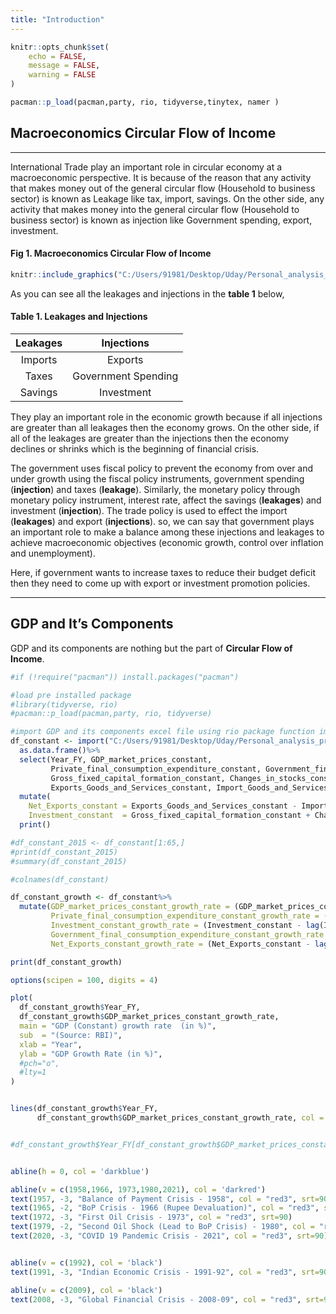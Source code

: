 ```yaml
---
title: "Introduction"
---
```



```r
knitr::opts_chunk$set(
	echo = FALSE,
	message = FALSE,
	warning = FALSE
)
```

```r

pacman::p_load(pacman,party, rio, tidyverse,tinytex, namer )


```

## Macroeconomics Circular Flow of Income

---

International Trade play an important role in circular economy at a macroeconomic perspective. It is because of the reason that any activity that makes money out of the general circular flow (Household to business sector) is known as Leakage like tax, import, savings. On the other side, any activity that makes money into the general circular flow (Household to business sector) is known as injection like Government spending, export, investment.


#### Fig 1. Macroeconomics Circular Flow of Income
```r
knitr::include_graphics("C:/Users/91981/Desktop/Uday/Personal_analysis_projects/Git_projects/R_projects/R_Projects/Circular Economy Flow Chart.png")
```

As you can see all the leakages and injections in the **table 1** below,

#### Table 1. Leakages and Injections
**Leakages** |**Injections** 
:-----:|:-----: 
Imports|Exports
Taxes|Government Spending
Savings|Investment

They play an important role in the economic growth because if all injections are greater than all leakages then the economy grows. On the other side, if all of the leakages are greater than the injections then the economy declines or shrinks which is the beginning of financial crisis.

The government uses fiscal policy to prevent the economy from over and under growth using the fiscal policy instruments, government spending (**injection**) and taxes (**leakage**). Similarly, the monetary policy through monetary policy instrument, interest rate, affect the savings (**leakages**) and investment (**injection**). The trade policy is used to effect the import (**leakages**) and export (**injections**). so, we can say that government plays an important role to make a balance among these injections and leakages to achieve macroeconomic objectives (economic growth, control over inflation and unemployment).

Here, if government wants to increase taxes to reduce their budget deficit then they need to come up with export or investment promotion policies.

---

## GDP and It's Components

GDP and its components are nothing but the part of **Circular Flow of Income**.


```r
#if (!require("pacman")) install.packages("pacman")

#load pre installed package
#library(tidyverse, rio)
#pacman::p_load(pacman,party, rio, tidyverse)

#import GDP and its components excel file using rio package function import
df_constant <- import("C:/Users/91981/Desktop/Uday/Personal_analysis_projects/Git_projects/RBI_GDP_Componets_Market_Price_yearly.xlsx")%>%
  as.data.frame()%>%
  select(Year_FY, GDP_market_prices_constant,
         Private_final_consumption_expenditure_constant, Government_final_consumption_expenditure_constant,
         Gross_fixed_capital_formation_constant, Changes_in_stocks_constant, Valuables_constant,
         Exports_Goods_and_Services_constant, Import_Goods_and_Services_constant, Discrepancies_constant)%>%
  mutate(
    Net_Exports_constant = Exports_Goods_and_Services_constant - Import_Goods_and_Services_constant,
    Investment_constant  = Gross_fixed_capital_formation_constant + Changes_in_stocks_constant)%>%
  print()

#df_constant_2015 <- df_constant[1:65,]
#print(df_constant_2015)
#summary(df_constant_2015)


```



```r
#colnames(df_constant)

df_constant_growth <- df_constant%>%
  mutate(GDP_market_prices_constant_growth_rate = (GDP_market_prices_constant - lag(GDP_market_prices_constant))/lag(GDP_market_prices_constant)*100,
         Private_final_consumption_expenditure_constant_growth_rate = (Private_final_consumption_expenditure_constant-lag(Private_final_consumption_expenditure_constant))/lag(Private_final_consumption_expenditure_constant)*100,
         Investment_constant_growth_rate = (Investment_constant - lag(Investment_constant))/lag(Investment_constant)*100,
         Government_final_consumption_expenditure_constant_growth_rate = (Government_final_consumption_expenditure_constant -lag(Government_final_consumption_expenditure_constant))/lag(Government_final_consumption_expenditure_constant)*100,
         Net_Exports_constant_growth_rate = (Net_Exports_constant - lag(Net_Exports_constant))/lag(Net_Exports_constant)*100)

print(df_constant_growth)
```


```r


options(scipen = 100, digits = 4)

plot(
  df_constant_growth$Year_FY,
  df_constant_growth$GDP_market_prices_constant_growth_rate,
  main = "GDP (Constant) growth rate  (in %)",
  sub  = "(Source: RBI)",
  xlab = "Year",
  ylab = "GDP Growth Rate (in %)",
  #pch="o",
  #lty=1
)


lines(df_constant_growth$Year_FY,
      df_constant_growth$GDP_market_prices_constant_growth_rate, col = 'darkgreen')


#df_constant_growth$Year_FY[df_constant_growth$GDP_market_prices_constant_growth_rate<=0]


abline(h = 0, col = 'darkblue')

abline(v = c(1958,1966, 1973,1980,2021), col = 'darkred')
text(1957, -3, "Balance of Payment Crisis - 1958", col = "red3", srt=90)
text(1965, -2, "BoP Crisis - 1966 (Rupee Devaluation)", col = "red3", srt=90)
text(1972, -3, "First Oil Crisis - 1973", col = "red3", srt=90)
text(1979, -2, "Second Oil Shock (Lead to BoP Crisis) - 1980", col = "red3", srt=90)
text(2020, -3, "COVID 19 Pandemic Crisis - 2021", col = "red3", srt=90)


abline(v = c(1992), col = 'black')
text(1991, -3, "Indian Economic Crisis - 1991-92", col = "red3", srt=90)

abline(v = c(2009), col = 'black')
text(2008, -3, "Global Financial Crisis - 2008-09", col = "red3", srt=90)

```

